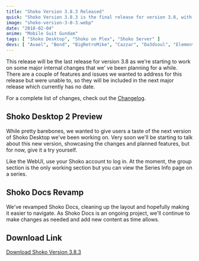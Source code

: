 ```yaml
---
title: "Shoko Version 3.8.3 Released"
quick: "Shoko Version 3.8.3 is the final release for version 3.8, with a preview of Shoko Desktop 2 and a revamped Shoko Docs."
image: "shoko-version-3-8-3.webp"
date: "2018-02-04"
anime: "Mobile Suit Gundam"
tags: [ "Shoko Desktop", "Shoko on Plex", "Shoko Server" ]
devs: [ "Avael", "Bond", "BigRetroMike", "Cazzar", "Da3dsoul", "ElementalCrisis", "MaxPiva", "Undeadhunter" ]
---
```


This release will be the last release for version 3.8 as we're starting to work on some major internal changes that we'
ve been planning for a while. There are a couple of features and issues we wanted to address for this release but were
unable to, so they will be included in the next major release which currently has no date.

For a complete list of changes, check out the [Changelog](https://docs.shokoanime.com/changelog.html).

## Shoko Desktop 2 Preview

While pretty barebones, we wanted to give users a taste of the next version of Shoko Desktop we've been working on. Very
soon we'll be starting to talk about this new version, showcasing the changes and planned features, but for now, give it
a try yourself.

Like the WebUI, use your Shoko account to log in. At the moment, the group section is the only working section but you
can view the Series Info page on a series.

## Shoko Docs Revamp

We've revamped Shoko Docs, cleaning up the layout and hopefully making it easier to navigate. As Shoko Docs is an
ongoing project, we'll continue to make changes as needed and add new content as time allows.

## Download Link

[Download Shoko Version 3.8.3](https://shokoanime.com/downloads/)
